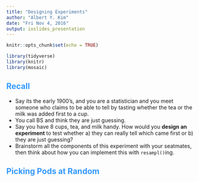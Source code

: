 ```yaml
---
title: "Designing Experiments"
author: "Albert Y. Kim"
date: "Fri Nov 4, 2016"
output: ioslides_presentation
---
```


<style>
h2 { 
 color: #3399ff;		
}
h3 { 
 color: #3399ff;		
}
slides > slide.backdrop {
  background: white;
}
</style>

```r
knitr::opts_chunk$set(echo = TRUE)
```

```r
library(tidyverse)
library(knitr)
library(mosaic)
```



## Recall

* Say its the early 1900's, and you are a statistician and you meet someone who claims to be able to tell by tasting whether the tea or the milk was added first to a cup.
* You call BS and think they are just guessing.
* Say you have 8 cups, tea, and milk handy. How would you **design an experiment** to test whether a) they can really tell which came first or b) they are just guessing?
* Brainstorm all the components of this experiment with your seatmates, then think about how you can implement this with `resampl()`ing.



## Picking Pods at Random

```r

```


